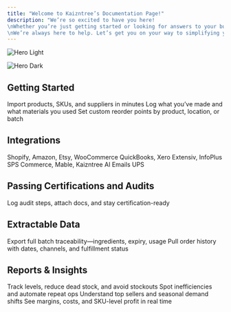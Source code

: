```yaml
---
title: "Welcome to Kaizntree’s Documentation Page!"
description: "We’re so excited to have you here!
\nWhether you’re just getting started or looking for answers to your burning questions, you’ve come to the right place. Our goal is to make your experience as smooth and seamless as possible. Think of this as your one-stop shop for all things Kaizntree-from quick tips to detailed insights. If you don’t find what you’re looking for, feel free to reach out at operations@kaizntree.com!
\nWe’re always here to help. Let’s get you on your way to simplifying your business operations with Kaizntree!  "
---
```


<img
  className="block dark:hidden"
  src="/images/hero-light.png"
  alt="Hero Light"
/>

<img
  className="hidden dark:block"
  src="/images/Kaizntree_White_Logo.webp"
  alt="Hero Dark"
  title={true}
/>

## Getting Started

<CardGroup cols={3}>
  <Card title="Uploading Data" icon="upload" href="https://mintlify.com/docs/uploading_data">
    Import products, SKUs, and suppliers in minutes
  </Card>
  <Card title="Recording a Build Order" icon="calendar-lines-pen" href="https://mintlify.com/docs/build_order">
    Log what you’ve made and what materials you used
  </Card>
  <Card title="Setting Low Stock Alerts" icon="alarm-exclamation" href="https://mintlify.com/docs/stock_alert">
    Set custom reorder points by product, location, or batch
  </Card>
</CardGroup>

## Integrations

<CardGroup cols={2}>
  <Card title="Sales Channels" icon="upload" href="https://mintlify.com/docs/sales_channels">
    Shopify, Amazon, Etsy, WooCommerce
  </Card>
  <Card title="Accounting" icon="calendar-lines-pen" href="https://mintlify.com/docs/accounting">
    QuickBooks, Xero
  </Card>
  <Card title="Warehouse Management Systems" icon="alarm-exclamation" href="https://mintlify.com/docs/warehouse_management_systems">
    Extensiv, InfoPlus
  </Card>
  <Card title="Wholesale & B2B" icon="sparkles" href="https://mintlify.com/docs/wholesale_b2b">
    SPS Commerce, Mable, Kaizntree AI Emails
  </Card>
  <Card title="Shipping & Logistics" icon="sparkles" href="https://mintlify.com/docs/shipping">
    UPS
  </Card>
</CardGroup>

## Passing Certifications and Audits

<CardGroup cols={2}>
  <Card title="Creating and Recording Checklists" icon="check">
    Log audit steps, attach docs, and stay certification-ready
  </Card>
</CardGroup>

## Extractable Data

<CardGroup cols={2}>
  <Card title="Batch Data" icon="box">
    Export full batch traceability—ingredients, expiry, usage
  </Card>
  <Card title="Sales Order Data" icon="receipt">
    Pull order history with dates, channels, and fulfillment status
  </Card>
</CardGroup>

## Reports & Insights

<CardGroup cols={2}>
  <Card title="Inventory Management" icon="sparkles">
    Track levels, reduce dead stock, and avoid stockouts
  </Card>
  <Card title="Workflow Optimization" icon="sparkles">
    Spot inefficiencies and automate repeat ops
  </Card>
  <Card title="Sales and Demand Insights" icon="sparkles">
    Understand top sellers and seasonal demand shifts
  </Card>
  <Card title="Financial & Profitability" icon="sparkles">
    See margins, costs, and SKU-level profit in real time
  </Card>
</CardGroup>